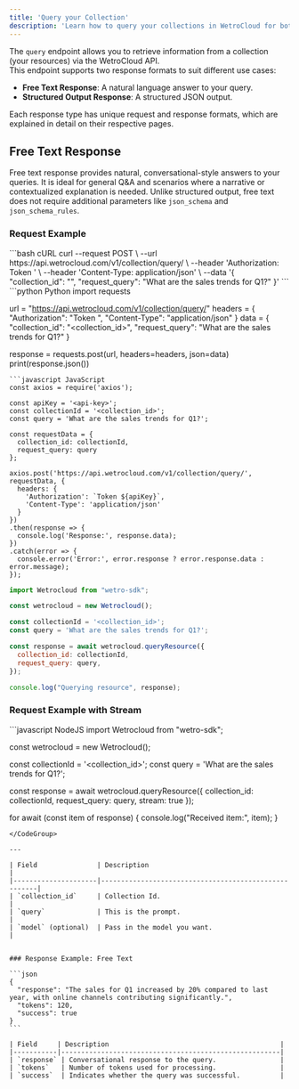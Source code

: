 ```yaml
---
title: 'Query your Collection'
description: 'Learn how to query your collections in WetroCloud for both free text and structured responses.'
---
```

The `query` endpoint allows you to retrieve information from a collection (your resources) via the WetroCloud API.  
This endpoint supports two response formats to suit different use cases:  

- **Free Text Response**: A natural language answer to your query.  
- **Structured Output Response**: A structured JSON output.

Each response type has unique request and response formats, which are explained in detail on their respective pages.  


## Free Text Response

Free text response provides natural, conversational-style answers to your queries. It is ideal for general Q&A and scenarios where a narrative or contextualized explanation is needed. Unlike structured output, free text does not require additional parameters like `json_schema` and `json_schema_rules`.

### Request Example
<CodeGroup>
```bash cURL
curl --request POST \
  --url https://api.wetrocloud.com/v1/collection/query/ \
  --header 'Authorization: Token <api-key>' \
  --header 'Content-Type: application/json' \
  --data '{
    "collection_id": "<collection_id>",
    "request_query": "What are the sales trends for Q1?"
  }'
```
```python Python
import requests

url = "https://api.wetrocloud.com/v1/collection/query/"
headers = {
    "Authorization": "Token <api-key>",
    "Content-Type": "application/json"
}
data = {
    "collection_id": "<collection_id>",
    "request_query": "What are the sales trends for Q1?"
}

response = requests.post(url, headers=headers, json=data)
print(response.json())
```
```javascript JavaScript
const axios = require('axios');

const apiKey = '<api-key>';
const collectionId = '<collection_id>';
const query = 'What are the sales trends for Q1?';

const requestData = {
  collection_id: collectionId,
  request_query: query
};

axios.post('https://api.wetrocloud.com/v1/collection/query/', requestData, {
  headers: {
    'Authorization': `Token ${apiKey}`,
    'Content-Type': 'application/json'
  }
})
.then(response => {
  console.log('Response:', response.data);
})
.catch(error => {
  console.error('Error:', error.response ? error.response.data : error.message);
});

```

```javascript NodeJS
import Wetrocloud from "wetro-sdk";

const wetrocloud = new Wetrocloud();

const collectionId = '<collection_id>';
const query = 'What are the sales trends for Q1?';

const response = await wetrocloud.queryResource({
  collection_id: collectionId,
  request_query: query,
});

console.log("Querying resource", response);
````
</CodeGroup>

### Request Example with Stream
<CodeGroup>
```javascript NodeJS
import Wetrocloud from "wetro-sdk";

const wetrocloud = new Wetrocloud();

const collectionId = '<collection_id>';
const query = 'What are the sales trends for Q1?';

const response = await wetrocloud.queryResource({
  collection_id: collectionId,
  request_query: query,
  stream: true
});

for await (const item of response) {
    console.log("Received item:", item);
}
````
</CodeGroup>

---

| Field               | Description                                          |
|---------------------|------------------------------------------------------|
| `collection_id`     | Collection Id.                                       |
| `query`             | This is the prompt.                                  |
| `model` (optional)  | Pass in the model you want.                          |


### Response Example: Free Text

```json
{
  "response": "The sales for Q1 increased by 20% compared to last year, with online channels contributing significantly.",
  "tokens": 120,
  "success": true
}
```

| Field     | Description                                           |
|-----------|-------------------------------------------------------|
| `response` | Conversational response to the query.                |
| `tokens`   | Number of tokens used for processing.                |
| `success`  | Indicates whether the query was successful.          |